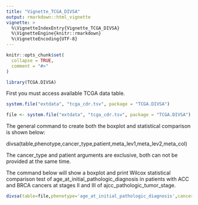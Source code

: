 ```yaml
---
title: "Vignette_TCGA_DIVSA"
output: rmarkdown::html_vignette
vignette: >
  %\VignetteIndexEntry{Vignette_TCGA_DIVSA}
  %\VignetteEngine{knitr::rmarkdown}
  %\VignetteEncoding{UTF-8}
---
```


```r
knitr::opts_chunk$set(
  collapse = TRUE,
  comment = "#>"
)
```

```r
library(TCGA.DIVSA)

```

First you must access available TCGA data table.

```r
system.file("extdata", "tcga_cdr.tsv", package = "TCGA.DIVSA")

file <- system.file("extdata", "tcga_cdr.tsv", package = "TCGA.DIVSA")

```

The general command to create both the boxplot and statistical comparison is shown below:

divsa(table,phenotype,cancer_type,patient,meta_lev1,meta_lev2,meta_col)

The cancer_type and patient arguments are exclusive, both can not be provided at the same time.

The command below will show a boxplot and print Wilcox statistical comparison test of age_at_initial_pathologic_diagnosis in patients with ACC and BRCA cancers at stages II and III of ajcc_pathologic_tumor_stage.

```r
divsa(table=file,phenotype='age_at_initial_pathologic_diagnosis',cancer_type=c("ACC","BRCA"),meta_lev1="Stage II",meta_lev2="Stage III",meta_col='ajcc_pathologic_tumor_stage')

```

